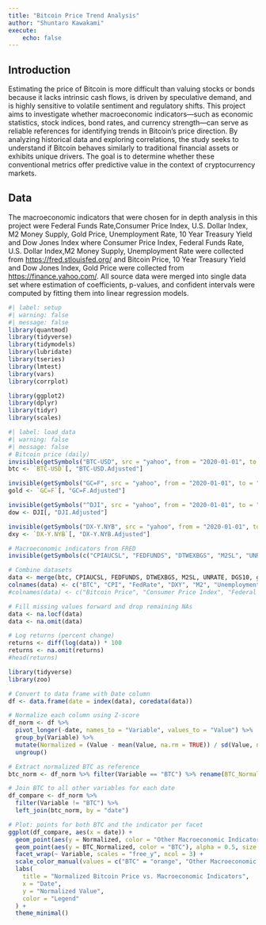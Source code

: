 ```yaml
---
title: "Bitcoin Price Trend Analysis"
author: "Shuntaro Kawakami"
execute:
    echo: false
---
```

## Introduction ##
Estimating the price of Bitcoin is more difficult than valuing stocks or bonds because it lacks intrinsic cash flows, is driven by speculative demand, and is highly sensitive to volatile sentiment and regulatory shifts.  This project aims to investigate whether macroeconomic indicators—such as economic statistics, stock indices, bond rates, and currency strength—can serve as reliable references for identifying trends in Bitcoin’s price direction. By analyzing historical data and exploring correlations, the study seeks to understand if Bitcoin behaves similarly to traditional financial assets or exhibits unique drivers. The goal is to determine whether these conventional metrics offer predictive value in the context of cryptocurrency markets.

## Data ##
The macroeconomic indicators that were chosen for in depth analysis in this project were Federal Funds Rate,Consumer Price Index, U.S. Dollar Index, M2 Money Supply, Gold Price, Unemployment Rate, 10 Year Treasury Yield and Dow Jones Index where Consumer Price Index, Federal Funds Rate, U.S. Dollar Index,M2 Money Supply, Unemployment Rate were collected from [https://fred.stlouisfed.org/](https://fred.stlouisfed.org/) and Bitcoin Price, 10 Year Treasury Yield and Dow Jones Index, Gold Price were collected from [https://finance.yahoo.com/](https://finance.yahoo.com/).  All source data were merged into single data set where estimation of coefficients, p-values, and confident intervals were computed by fitting them into linear regression models.


```r
#| label: setup
#| warning: false
#| message: false
library(quantmod)
library(tidyverse)
library(tidymodels)
library(lubridate)
library(tseries)
library(lmtest)
library(vars)
library(corrplot)

library(ggplot2)
library(dplyr)
library(tidyr)
library(scales)
```


```r
#| label: load_data
#| warning: false
#| message: false
# Bitcoin price (daily)
invisible(getSymbols("BTC-USD", src = "yahoo", from = "2020-01-01", to = "2025-07-31"))
btc <- `BTC-USD`[, "BTC-USD.Adjusted"]

invisible(getSymbols("GC=F", src = "yahoo", from = "2020-01-01", to = "2025-07-31"))
gold <- `GC=F`[, "GC=F.Adjusted"]

invisible(getSymbols("^DJI", src = "yahoo", from = "2020-01-01", to = "2025-07-31"))
dow <- DJI[, "DJI.Adjusted"]

invisible(getSymbols("DX-Y.NYB", src = "yahoo", from = "2020-01-01", to = "2025-07-31"))  # May work for DXY
dxy <- `DX-Y.NYB`[, "DX-Y.NYB.Adjusted"]

# Macroeconomic indicators from FRED
invisible(getSymbols(c("CPIAUCSL", "FEDFUNDS", "DTWEXBGS", "M2SL", "UNRATE", "DGS10"), src = "FRED", from = "2020-01-01", to = "2025-07-31"))

# Combine datasets
data <- merge(btc, CPIAUCSL, FEDFUNDS, DTWEXBGS, M2SL, UNRATE, DGS10, gold, dow)
colnames(data) <- c("BTC", "CPI", "FedRate", "DXY", "M2", "Unemployment", "Treasury", "gold", "dow")
#colnames(data) <- c("Bitcoin Price", "Consumer Price Index", "Federal Funds Rate", "U.S. Dollar Index", "M2 Money Supply", "Unemployment Rate", "10 Year Treasury Yield", "Gold Price", "Dow Jones Index")

# Fill missing values forward and drop remaining NAs
data <- na.locf(data)
data <- na.omit(data)
```
```r
# Log returns (percent change)
returns <- diff(log(data)) * 100
returns <- na.omit(returns)
#head(returns)
```

```r
library(tidyverse)
library(zoo)

# Convert to data frame with Date column
df <- data.frame(date = index(data), coredata(data))

# Normalize each column using Z-score
df_norm <- df %>%
  pivot_longer(-date, names_to = "Variable", values_to = "Value") %>%
  group_by(Variable) %>%
  mutate(Normalized = (Value - mean(Value, na.rm = TRUE)) / sd(Value, na.rm = TRUE)) %>%
  ungroup()

# Extract normalized BTC as reference
btc_norm <- df_norm %>% filter(Variable == "BTC") %>% rename(BTC_Normalized = Normalized) %>% dplyr::select(date, BTC_Normalized)

# Join BTC to all other variables for each date
df_compare <- df_norm %>%
  filter(Variable != "BTC") %>%
  left_join(btc_norm, by = "date")

# Plot: points for both BTC and the indicator per facet
ggplot(df_compare, aes(x = date)) +
  geom_point(aes(y = Normalized, color = "Other Macroeconomic Indicators"), alpha = 0.5, size = 0.5) +
  geom_point(aes(y = BTC_Normalized, color = "BTC"), alpha = 0.5, size = 0.5) +
  facet_wrap(~ Variable, scales = "free_y", ncol = 3) +
  scale_color_manual(values = c("BTC" = "orange", "Other Macroeconomic Indicators" = "blue")) +
  labs(
    title = "Normalized Bitcoin Price vs. Macroeconomic Indicators",
    x = "Date",
    y = "Normalized Value",
    color = "Legend"
  ) +
  theme_minimal()

```